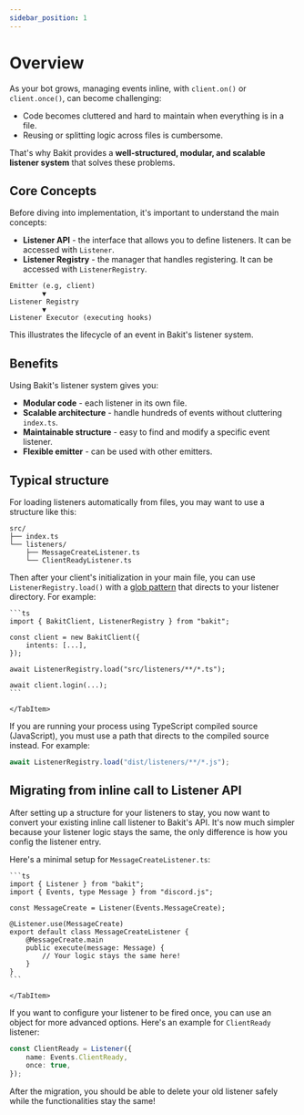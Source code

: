 ```yaml
---
sidebar_position: 1
---
```



# Overview

As your bot grows, managing events inline, with `client.on()` or `client.once()`, can become challenging:

- Code becomes cluttered and hard to maintain when everything is in a file.
- Reusing or splitting logic across files is cumbersome.

That's why Bakit provides a **well-structured, modular, and scalable listener system** that solves these problems.

## Core Concepts

Before diving into implementation, it's important to understand the main concepts:

- **Listener API** - the interface that allows you to define listeners. It can be accessed with `Listener`.
- **Listener Registry** - the manager that handles registering. It can be accessed with `ListenerRegistry`.

<Tabs>
<TabItem value="diagram" label="Event Flow">

```
Emitter (e.g, client)
		▼
Listener Registry
		▼
Listener Executor (executing hooks)
```

</TabItem>
</Tabs>

This illustrates the lifecycle of an event in Bakit's listener system.

## Benefits

Using Bakit's listener system gives you:

- **Modular code** - each listener in its own file.
- **Scalable architecture** - handle hundreds of events without cluttering `index.ts`.
- **Maintainable structure** - easy to find and modify a specific event listener.
- **Flexible emitter** - can be used with other emitters.

## Typical structure

For loading listeners automatically from files, you may want to use a structure like this:

```
src/
├── index.ts
└── listeners/
	├── MessageCreateListener.ts
	└── ClientReadyListener.ts
```

Then after your client's initialization in your main file, you can use `ListenerRegistry.load()`
with a [glob pattern](https://www.malikbrowne.com/blog/a-beginners-guide-glob-patterns/) that directs to your listener directory. For example:

<Tabs>
	<TabItem value="code" label="src/index.ts">
	
	```ts
	import { BakitClient, ListenerRegistry } from "bakit";

    const client = new BakitClient({
    	intents: [...],
    });

    await ListenerRegistry.load("src/listeners/**/*.ts");

    await client.login(...);
    ```

    </TabItem>

</Tabs>

<Admonition type="caution" title="Use a correct path to your source code">
	
If you are running your process using TypeScript compiled source (JavaScript), you must use a path that directs to the compiled source instead. For example:

```ts
await ListenerRegistry.load("dist/listeners/**/*.js");
```

</Admonition>

## Migrating from inline call to Listener API

After setting up a structure for your listeners to stay, you now want to convert your existing inline call listener to Bakit's API.
It's now much simpler because your listener logic stays the same, the only difference is how you config the listener entry.

Here's a minimal setup for `MessageCreateListener.ts`:

<Tabs>
	<TabItem value="code" label="src/listeners/MessageCreateListener.ts">
	
	```ts
	import { Listener } from "bakit";
	import { Events, type Message } from "discord.js";

	const MessageCreate = Listener(Events.MessageCreate);

	@Listener.use(MessageCreate)
	export default class MessageCreateListener {
		@MessageCreate.main
		public execute(message: Message) {
			// Your logic stays the same here!
		}
	}
    ```

    </TabItem>

</Tabs>

If you want to configure your listener to be fired once, you can use an object for more advanced options. Here's an example for `ClientReady` listener:

```ts
const ClientReady = Listener({
	name: Events.ClientReady,
	once: true,
});
```

After the migration, you should be able to delete your old listener safely while the functionalities stay the same!
